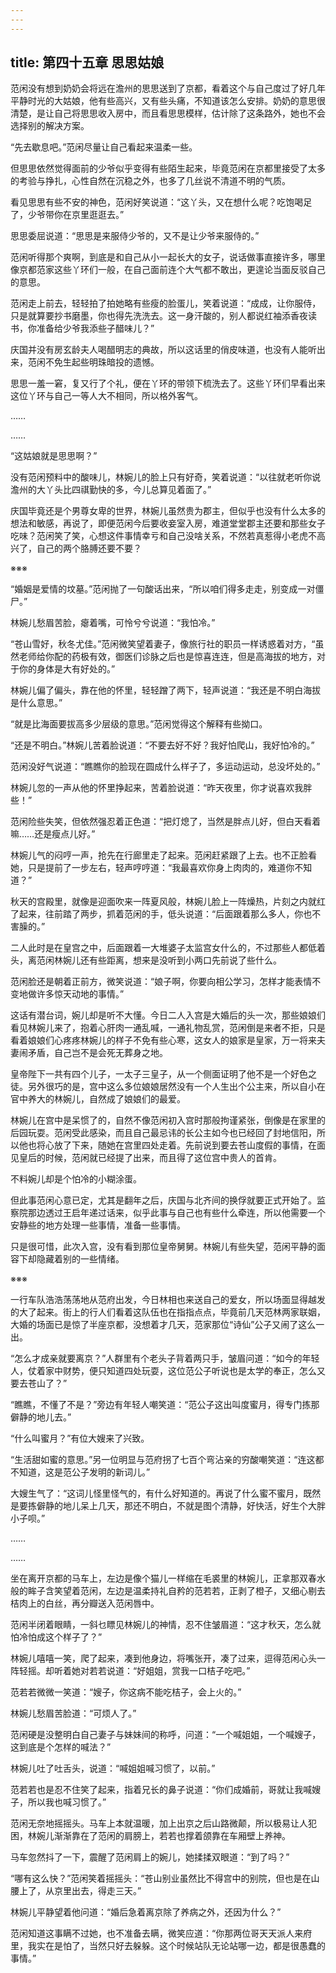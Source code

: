 ```yaml
---
---
---
```

title: 第四十五章 思思姑娘
---




范闲没有想到奶奶会将远在澹州的思思送到了京都，看着这个与自己度过了好几年平静时光的大姑娘，他有些高兴，又有些头痛，不知道该怎么安排。奶奶的意思很清楚，是让自己将思思收入房中，而且看思思模样，估计除了这条路外，她也不会选择别的解决方案。

“先去歇息吧。”范闲尽量让自己看起来温柔一些。

但思思依然觉得面前的少爷似乎变得有些陌生起来，毕竟范闲在京都里接受了太多的考验与挣扎，心性自然在沉稳之外，也多了几丝说不清道不明的气质。

看见思思有些不安的神色，范闲好笑说道：“这丫头，又在想什么呢？吃饱喝足了，少爷带你在京里逛逛去。”

思思委屈说道：“思思是来服侍少爷的，又不是让少爷来服侍的。”

范闲听得那个爽啊，到底是和自己从小一起长大的女子，说话做事直接许多，哪里像京都范家这些丫环们一般，在自己面前连个大气都不敢出，更遑论当面反驳自己的意思。

范闲走上前去，轻轻拍了拍她略有些瘦的脸蛋儿，笑着说道：“成成，让你服侍，只是就算要抄书磨墨，你也得先洗洗去。这一身汗酸的，别人都说红袖添香夜读书，你准备给少爷我添些子醋味儿？”

庆国并没有房玄龄夫人喝醋明志的典故，所以这话里的俏皮味道，也没有人能听出来，范闲不免生起些明珠暗投的遗憾。

思思一羞一窘，复又行了个礼，便在丫环的带领下梳洗去了。这些丫环们早看出来这位丫环与自己一等人大不相同，所以格外客气。

……

……

“这姑娘就是思思啊？”

没有范闲预料中的酸味儿，林婉儿的脸上只有好奇，笑着说道：“以往就老听你说澹州的大丫头比四祺勤快的多，今儿总算见着面了。”

庆国毕竟还是个男尊女卑的世界，林婉儿虽然贵为郡主，但似乎也没有什么太多的想法和敏感，再说了，即便范闲今后要收妾室入房，难道堂堂郡主还要和那些女子吃味？范闲笑了笑，心想这件事情幸亏和自己没啥关系，不然若真惹得小老虎不高兴了，自己的两个胳膊还要不要？

※※※

“婚姻是爱情的坟墓。”范闲抛了一句酸话出来，“所以咱们得多走走，别变成一对僵尸。”

林婉儿愁眉苦脸，瘪着嘴，可怜兮兮说道：“我怕冷。”

“苍山雪好，秋冬尤佳。”范闲微笑望着妻子，像旅行社的职员一样诱惑着对方，“虽然老师给你配的药极有效，御医们诊脉之后也是惊喜连连，但是高海拔的地方，对于你的身体是大有好处的。”

林婉儿偏了偏头，靠在他的怀里，轻轻蹭了两下，轻声说道：“我还是不明白海拔是什么意思。”

“就是比海面要拔高多少层级的意思。”范闲觉得这个解释有些拗口。

“还是不明白。”林婉儿苦着脸说道：“不要去好不好？我好怕爬山，我好怕冷的。”

范闲没好气说道：“瞧瞧你的脸现在圆成什么样子了，多运动运动，总没坏处的。”

林婉儿忽的一声从他的怀里挣起来，苦着脸说道：“昨天夜里，你才说喜欢我胖些！”

范闲险些失笑，但依然强忍着正色道：“把灯熄了，当然是胖点儿好，但白天看着嘛……还是瘦点儿好。”

林婉儿气的闷哼一声，抢先在行廊里走了起来。范闲赶紧跟了上去。也不正脸看她，只是提前了一步左右，轻声哼哼道：“我最喜欢你身上肉肉的，难道你不知道？”

秋天的宫殿里，就像是迎面吹来一阵夏风般，林婉儿脸上一阵燥热，片刻之内就红了起来，往前踏了两步，抓着范闲的手，低头说道：“后面跟着那么多人，你也不害臊的。”

二人此时是在皇宫之中，后面跟着一大堆婆子太监宫女什么的，不过那些人都低着头，离范闲林婉儿还有些距离，想来是没听到小两口先前说了些什么。

范闲脸还是朝着正前方，微笑说道：“娘子啊，你要向相公学习，怎样才能表情不变地做许多惊天动地的事情。”

这话有潜台词，婉儿却是听不大懂。今日二人入宫是大婚后的头一次，那些娘娘们看见林婉儿来了，抱着心肝肉一通乱喊，一通礼物乱赏，范闲倒是来者不拒，只是看着娘娘们心疼疼林婉儿的样子不免有些心寒，这女人的娘家是皇家，万一将来夫妻闹矛盾，自己岂不是会死无葬身之地。

皇帝陛下一共有四个儿子，一太子三皇子，从一个侧面证明了他不是一个好色之徒。另外很巧的是，宫中这么多位娘娘居然没有一个人生出个公主来，所以自小在官中养大的林婉儿，自然成了娘娘们的最爱。

林婉儿在宫中是呆惯了的，自然不像范闲初入宫时那般拘谨紧张，倒像是在家里的后园玩耍。范闲受此感染，而且自己最忌讳的长公主如今也已经回了封地信阳，所以他也将心放了下来，随她在宫里四处走着。先前说到要去苍山度假的事情，在面见皇后的时候，范闲就已经提了出来，而且得了这位宫中贵人的首肯。

不料婉儿却是个怕冷的小糊涂蛋。

但此事范闲心意已定，尤其是翻年之后，庆国与北齐间的换俘就要正式开始了。监察院那边透过王启年递过话来，似乎此事与自己也有些什么牵连，所以他需要一个安静些的地方处理一些事情，准备一些事情。

只是很可惜，此次入宫，没有看到那位皇帝舅舅。林婉儿有些失望，范闲平静的面容下却隐藏着别的一些情绪。

※※※

一行车队浩浩荡荡地从范府出发，今日林相也来送自己的爱女，所以场面显得越发的大了起来。街上的行人们看着这队伍也在指指点点，毕竟前几天范林两家联姻，大婚的场面已是惊了半座京都，没想着才几天，范家那位“诗仙”公子又闹了这么一出。

“怎么才成亲就要离京？”人群里有个老头子背着两只手，皱眉问道：“如今的年轻人，仗着家中财势，便只知道四处玩耍，这位范公子听说也是太学的奉正，怎么又要去苍山了？”

“瞧瞧，不懂了不是？”旁边有年轻人嘲笑道：“范公子这出叫度蜜月，得专门拣那僻静的地儿去。”

“什么叫蜜月？”有位大嫂来了兴致。

“生活甜如蜜的意思。”另一位明显与范府拐了七百个弯沾亲的穷酸嘲笑道：“连这都不知道，这是范公子发明的新词儿。”

大嫂生气了：“这词儿怪里怪气的，有什么好知道的。再说了什么蜜不蜜月，既然是要拣僻静的地儿呆上几天，那还不明白，不就是图个清静，好快活，好生个大胖小子呗。”

……

……

坐在离开京都的马车上，左边是像个猫儿一样缩在毛裘里的林婉儿，正拿那双春水般的眸子含笑望着范闲，左边是温柔持礼自矜的范若若，正剥了橙子，又细心剔去桔肉上的白丝，再分瓣送入范闲唇中。

范闲半闭着眼睛，一斜乜瞟见林婉儿的神情，忍不住皱眉道：“这才秋天，怎么就怕冷怕成这个样子了？”

林婉儿嘻嘻一笑，爬了起来，凑到他身边，将嘴张开，凑了过来，逗得范闲心头一阵轻摇。却听着她对若若说道：“好姐姐，赏我一口桔子吃吧。”

范若若微微一笑道：“嫂子，你这病不能吃桔子，会上火的。”

林婉儿愁眉苦脸道：“可烦人了。”

范闲硬是没整明白自己妻子与妹妹间的称呼，问道：“一个喊姐姐，一个喊嫂子，这到底是个怎样的喊法？”

林婉儿吐了吐舌头，说道：“喊姐姐喊习惯了，以前。”

范若若也是忍不住笑了起来，指着兄长的鼻子说道：“你们成婚前，哥就让我喊嫂子，所以我也喊习惯了。”

范闲无奈地摇摇头。马车上本就温暖，加上出京之后山路微颠，所以极易让人犯困，林婉儿渐渐靠在了范闲的肩膀上，若若也撑着颌靠在车厢壁上养神。

马车忽然抖了一下，震醒了范闲肩上的婉儿，她揉揉双眼道：“到了吗？”

“哪有这么快？”范闲笑着摇摇头：“苍山别业虽然比不得宫中的别院，但也是在山腰上了，从京里出去，得走三天。”

林婉儿平静望着他问道：“婚后急着离京除了养病之外，还因为什么？”

范闲知道这事瞒不过她，也不准备去瞒，微笑应道：“你那两位哥天天派人来府里，我实在是怕了，当然只好去躲躲。这个时候站队无论站哪一边，都是很愚蠢的事情。”
